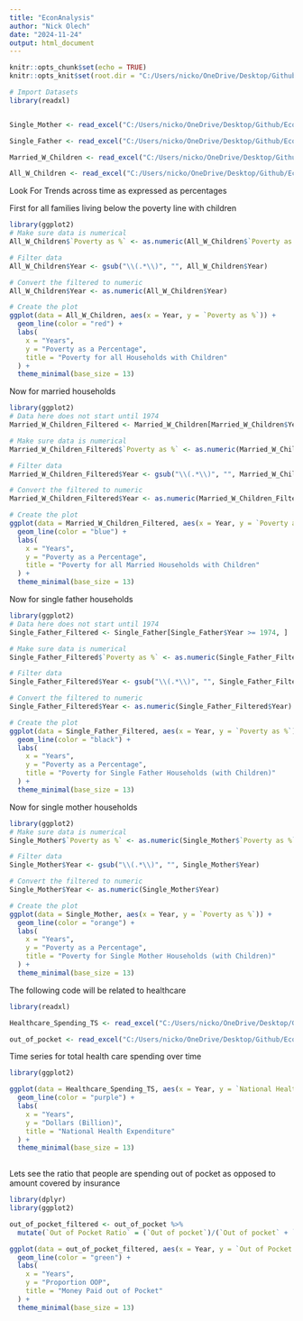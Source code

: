 ```yaml
---
title: "EconAnalysis"
author: "Nick Olech"
date: "2024-11-24"
output: html_document
---
```


```r
knitr::opts_chunk$set(echo = TRUE)
knitr::opts_knit$set(root.dir = "C:/Users/nicko/OneDrive/Desktop/Github/Economics Analysis/American-Dream/Poverty Excel Sheets")
```

```r
# Import Datasets
library(readxl)


Single_Mother <- read_excel("C:/Users/nicko/OneDrive/Desktop/Github/Economics Analysis/American-Dream/Poverty Excel Sheets/Single Mother Households.xlsx")

Single_Father <- read_excel("C:/Users/nicko/OneDrive/Desktop/Github/Economics Analysis/American-Dream/Poverty Excel Sheets/Single Father Households.xlsx")

Married_W_Children <- read_excel("C:/Users/nicko/OneDrive/Desktop/Github/Economics Analysis/American-Dream/Poverty Excel Sheets/Married Families with Children below Poverty.xlsx")

All_W_Children <- read_excel("C:/Users/nicko/OneDrive/Desktop/Github/Economics Analysis/American-Dream/Poverty Excel Sheets/All Families with Children below Poverty.xlsx")
```

Look For Trends across time as expressed as percentages

First for all families living below the poverty line with children
```r
library(ggplot2)
# Make sure data is numerical
All_W_Children$`Poverty as %` <- as.numeric(All_W_Children$`Poverty as %`)

# Filter data
All_W_Children$Year <- gsub("\\(.*\\)", "", All_W_Children$Year)

# Convert the filtered to numeric
All_W_Children$Year <- as.numeric(All_W_Children$Year)

# Create the plot
ggplot(data = All_W_Children, aes(x = Year, y = `Poverty as %`)) +
  geom_line(color = "red") + 
  labs(
    x = "Years", 
    y = "Poverty as a Percentage",
    title = "Poverty for all Households with Children"
  ) +
  theme_minimal(base_size = 13)


```

Now for married households 
```r
library(ggplot2)
# Data here does not start until 1974
Married_W_Children_Filtered <- Married_W_Children[Married_W_Children$Year >= 1974, ]

# Make sure data is numerical
Married_W_Children_Filtered$`Poverty as %` <- as.numeric(Married_W_Children_Filtered$`Poverty as %`)

# Filter data
Married_W_Children_Filtered$Year <- gsub("\\(.*\\)", "", Married_W_Children_Filtered$Year)

# Convert the filtered to numeric
Married_W_Children_Filtered$Year <- as.numeric(Married_W_Children_Filtered$Year)

# Create the plot
ggplot(data = Married_W_Children_Filtered, aes(x = Year, y = `Poverty as %`)) +
  geom_line(color = "blue") + 
  labs(
    x = "Years", 
    y = "Poverty as a Percentage",
    title = "Poverty for all Married Households with Children"
  ) +
  theme_minimal(base_size = 13)

```
Now for single father households
```r
library(ggplot2)
# Data here does not start until 1974
Single_Father_Filtered <- Single_Father[Single_Father$Year >= 1974, ]

# Make sure data is numerical
Single_Father_Filtered$`Poverty as %` <- as.numeric(Single_Father_Filtered$`Poverty as %`)

# Filter data
Single_Father_Filtered$Year <- gsub("\\(.*\\)", "", Single_Father_Filtered$Year)

# Convert the filtered to numeric
Single_Father_Filtered$Year <- as.numeric(Single_Father_Filtered$Year)

# Create the plot
ggplot(data = Single_Father_Filtered, aes(x = Year, y = `Poverty as %`)) +
  geom_line(color = "black") + 
  labs(
    x = "Years", 
    y = "Poverty as a Percentage",
    title = "Poverty for Single Father Households (with Children)"
  ) +
  theme_minimal(base_size = 13)

```
Now for single mother households
```r
library(ggplot2)
# Make sure data is numerical
Single_Mother$`Poverty as %` <- as.numeric(Single_Mother$`Poverty as %`)

# Filter data
Single_Mother$Year <- gsub("\\(.*\\)", "", Single_Mother$Year)

# Convert the filtered to numeric
Single_Mother$Year <- as.numeric(Single_Mother$Year)

# Create the plot
ggplot(data = Single_Mother, aes(x = Year, y = `Poverty as %`)) +
  geom_line(color = "orange") + 
  labs(
    x = "Years", 
    y = "Poverty as a Percentage",
    title = "Poverty for Single Mother Households (with Children)"
  ) +
  theme_minimal(base_size = 13)

```

The following code will be related to healthcare
```r
library(readxl)

Healthcare_Spending_TS <- read_excel("C:/Users/nicko/OneDrive/Desktop/Github/Economics Analysis/American-Dream/Poverty Excel Sheets/National Spending on Healthcare.xlsx")

out_of_pocket <- read_excel("C:/Users/nicko/OneDrive/Desktop/Github/Economics Analysis/American-Dream/Poverty Excel Sheets/Healthcare Coverage.xlsx")
```

Time series for total health care spending over time
```r
library(ggplot2)

ggplot(data = Healthcare_Spending_TS, aes(x = Year, y = `National Health Expenditures (Billions)`)) +
  geom_line(color = "purple") + 
  labs(
    x = "Years", 
    y = "Dollars (Billion)",
    title = "National Health Expenditure"
  ) +
  theme_minimal(base_size = 13)
  
```

Lets see the ratio that people are spending out of pocket as opposed to amount covered by insurance
```r
library(dplyr)
library(ggplot2)

out_of_pocket_filtered <- out_of_pocket %>%
  mutate(`Out of Pocket Ratio` = (`Out of pocket`)/(`Out of pocket` + `Health Insurance` + `Investment`))

ggplot(data = out_of_pocket_filtered, aes(x = Year, y = `Out of Pocket Ratio`)) +
  geom_line(color = "green") + 
  labs(
    x = "Years", 
    y = "Proportion OOP",
    title = "Money Paid out of Pocket"
  ) +
  theme_minimal(base_size = 13)
```

